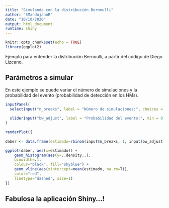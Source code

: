 ```yaml
---
title: "Simulando con la distribución Bernoulli"
author: "SMandujanoR"
date: "10/10/2020"
output: html_document
runtime: shiny
---
```


```r
knitr::opts_chunk$set(echo = TRUE)
library(ggplot2)
```

Ejemplo para entender la distribución Bernoulli, a partir del código de Diego Lizcano.

## Parámetros a simular

En este ejemplo se puede variar el número de simulaciones y la probabilidad del evento (probabilidad de detección en los HMs).

```r
inputPanel(
  selectInput("n_breaks", label = "Número de simulaciones:", choices = c(1, 10, 20, 40, 80, 160, 320, 640, 1280), selected = 10),
  
  sliderInput("bw_adjust", label = "Probabilidad del evento:", min = 0.1, max = 1, value = 0.5, step = 0.1)
)

renderPlot({
 
daber <- data.frame(estimado=rbinom(input$n_breaks, 1, input$bw_adjust))

ggplot(daber, aes(x=estimado)) + 
    geom_histogram(aes(y=..density..),
    binwidth=.1, 
    colour="black", fill="skyblue") + 
    geom_vline(aes(xintercept=mean(estimado, na.rm=T)), 
    color="red", 
    linetype="dashed", size=1) 
})
```

## Fabulosa la aplicación Shiny...!


